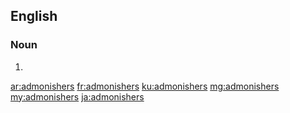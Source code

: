 ==English==

===Noun===
{{head|en|noun plural form}}

# {{plural of|admonisher|lang=en}}

[[ar:admonishers]]
[[fr:admonishers]]
[[ku:admonishers]]
[[mg:admonishers]]
[[my:admonishers]]
[[ja:admonishers]]